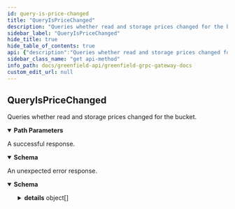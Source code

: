 ```yaml
---
id: query-is-price-changed
title: "QueryIsPriceChanged"
description: "Queries whether read and storage prices changed for the bucket."
sidebar_label: "QueryIsPriceChanged"
hide_title: true
hide_table_of_contents: true
api: {"description":"Queries whether read and storage prices changed for the bucket.","operationId":"QueryIsPriceChanged","responses":{"200":{"description":"A successful response.","content":{"*/*":{"schema":{"type":"object","properties":{"changed":{"type":"boolean"},"current_read_price":{"type":"string"},"current_primary_store_price":{"type":"string"},"current_secondary_store_price":{"type":"string"},"current_validator_tax_rate":{"type":"string"},"new_read_price":{"type":"string"},"new_primary_store_price":{"type":"string"},"new_secondary_store_price":{"type":"string"},"new_validator_tax_rate":{"type":"string"}}}}}},"default":{"description":"An unexpected error response.","content":{"*/*":{"schema":{"type":"object","properties":{"error":{"type":"string"},"code":{"type":"integer","format":"int32"},"message":{"type":"string"},"details":{"type":"array","items":{"type":"object","properties":{"type_url":{"type":"string"},"value":{"type":"string","format":"byte"}}}}}}}}}},"parameters":[{"name":"bucket_name","in":"path","required":true,"schema":{"type":"string"}}],"method":"get","path":"/greenfield/storage/is_price_changed/{bucket_name}","servers":[{"url":"https://gnfd-testnet-fullnode-tendermint-us.bnbchain.org"}],"info":{"title":"Greenfield - gRPC Gateway docs","description":"A REST interface for state queries","version":"1.0.0"},"postman":{"name":"QueryIsPriceChanged","description":{"content":"Queries whether read and storage prices changed for the bucket.","type":"text/plain"},"url":{"path":["greenfield","storage","is_price_changed",":bucket_name"],"host":["{{baseUrl}}"],"query":[],"variable":[{"disabled":false,"description":{"content":"(Required) ","type":"text/plain"},"type":"any","value":"","key":"bucket_name"}]},"header":[{"key":"Accept","value":"*/*"}],"method":"GET"}}
sidebar_class_name: "get api-method"
info_path: docs/greenfield-api/greenfield-grpc-gateway-docs
custom_edit_url: null
---
```



## QueryIsPriceChanged



Queries whether read and storage prices changed for the bucket.

<details style={{"marginBottom":"1rem"}} data-collapsed={false} open={true}><summary style={{}}><strong>Path Parameters</strong></summary><div><ul><ParamsItem className={"paramsItem"} param={{"name":"bucket_name","in":"path","required":true,"schema":{"type":"string"}}}></ParamsItem></ul></div></details><div><ApiTabs><TabItem label={"200"} value={"200"}><div>

A successful response.

</div><div><MimeTabs schemaType={"response"}><TabItem label={"*/*"} value={"*/*"}><SchemaTabs><TabItem label={"Schema"} value={"Schema"}><details style={{}} data-collapsed={false} open={true}><summary style={{"textAlign":"left"}}><strong>Schema</strong></summary><div style={{"textAlign":"left","marginLeft":"1rem"}}></div><ul style={{"marginLeft":"1rem"}}><SchemaItem collapsible={false} name={"changed"} required={false} schemaName={"boolean"} qualifierMessage={undefined} schema={{"type":"boolean"}}></SchemaItem><SchemaItem collapsible={false} name={"current_read_price"} required={false} schemaName={"string"} qualifierMessage={undefined} schema={{"type":"string"}}></SchemaItem><SchemaItem collapsible={false} name={"current_primary_store_price"} required={false} schemaName={"string"} qualifierMessage={undefined} schema={{"type":"string"}}></SchemaItem><SchemaItem collapsible={false} name={"current_secondary_store_price"} required={false} schemaName={"string"} qualifierMessage={undefined} schema={{"type":"string"}}></SchemaItem><SchemaItem collapsible={false} name={"current_validator_tax_rate"} required={false} schemaName={"string"} qualifierMessage={undefined} schema={{"type":"string"}}></SchemaItem><SchemaItem collapsible={false} name={"new_read_price"} required={false} schemaName={"string"} qualifierMessage={undefined} schema={{"type":"string"}}></SchemaItem><SchemaItem collapsible={false} name={"new_primary_store_price"} required={false} schemaName={"string"} qualifierMessage={undefined} schema={{"type":"string"}}></SchemaItem><SchemaItem collapsible={false} name={"new_secondary_store_price"} required={false} schemaName={"string"} qualifierMessage={undefined} schema={{"type":"string"}}></SchemaItem><SchemaItem collapsible={false} name={"new_validator_tax_rate"} required={false} schemaName={"string"} qualifierMessage={undefined} schema={{"type":"string"}}></SchemaItem></ul></details></TabItem><TabItem label={"Example (from schema)"} value={"Example (from schema)"}><ResponseSamples responseExample={"{\n  \"changed\": true,\n  \"current_read_price\": \"string\",\n  \"current_primary_store_price\": \"string\",\n  \"current_secondary_store_price\": \"string\",\n  \"current_validator_tax_rate\": \"string\",\n  \"new_read_price\": \"string\",\n  \"new_primary_store_price\": \"string\",\n  \"new_secondary_store_price\": \"string\",\n  \"new_validator_tax_rate\": \"string\"\n}"} language={"json"}></ResponseSamples></TabItem></SchemaTabs></TabItem></MimeTabs></div></TabItem><TabItem label={"default"} value={"default"}><div>

An unexpected error response.

</div><div><MimeTabs schemaType={"response"}><TabItem label={"*/*"} value={"*/*"}><SchemaTabs><TabItem label={"Schema"} value={"Schema"}><details style={{}} data-collapsed={false} open={true}><summary style={{"textAlign":"left"}}><strong>Schema</strong></summary><div style={{"textAlign":"left","marginLeft":"1rem"}}></div><ul style={{"marginLeft":"1rem"}}><SchemaItem collapsible={false} name={"error"} required={false} schemaName={"string"} qualifierMessage={undefined} schema={{"type":"string"}}></SchemaItem><SchemaItem collapsible={false} name={"code"} required={false} schemaName={"int32"} qualifierMessage={undefined} schema={{"type":"integer","format":"int32"}}></SchemaItem><SchemaItem collapsible={false} name={"message"} required={false} schemaName={"string"} qualifierMessage={undefined} schema={{"type":"string"}}></SchemaItem><SchemaItem collapsible={true} className={"schemaItem"}><details style={{}}><summary style={{}}><strong>details</strong><span style={{"opacity":"0.6"}}> object[]</span></summary><div style={{"marginLeft":"1rem"}}><li><div style={{"fontSize":"var(--ifm-code-font-size)","opacity":"0.6","marginLeft":"-.5rem","paddingBottom":".5rem"}}>Array [</div></li><SchemaItem collapsible={false} name={"type_url"} required={false} schemaName={"string"} qualifierMessage={undefined} schema={{"type":"string"}}></SchemaItem><SchemaItem collapsible={false} name={"value"} required={false} schemaName={"byte"} qualifierMessage={undefined} schema={{"type":"string","format":"byte"}}></SchemaItem><li><div style={{"fontSize":"var(--ifm-code-font-size)","opacity":"0.6","marginLeft":"-.5rem"}}>]</div></li></div></details></SchemaItem></ul></details></TabItem><TabItem label={"Example (from schema)"} value={"Example (from schema)"}><ResponseSamples responseExample={"{\n  \"error\": \"string\",\n  \"code\": 0,\n  \"message\": \"string\",\n  \"details\": [\n    {\n      \"type_url\": \"string\",\n      \"value\": \"string\"\n    }\n  ]\n}"} language={"json"}></ResponseSamples></TabItem></SchemaTabs></TabItem></MimeTabs></div></TabItem></ApiTabs></div>
      